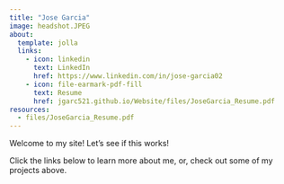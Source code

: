 ```yaml
---
title: "Jose Garcia"
image: headshot.JPEG
about:
  template: jolla
  links: 
    - icon: linkedin
      text: LinkedIn
      href: https://www.linkedin.com/in/jose-garcia02
    - icon: file-earmark-pdf-fill
      text: Resume
      href: jgarc521.github.io/Website/files/JoseGarcia_Resume.pdf
resources:
  - files/JoseGarcia_Resume.pdf
---
```


Welcome to my site! Let's see if this works!

Click the links below to learn more about me, or, check out some of my projects above.

